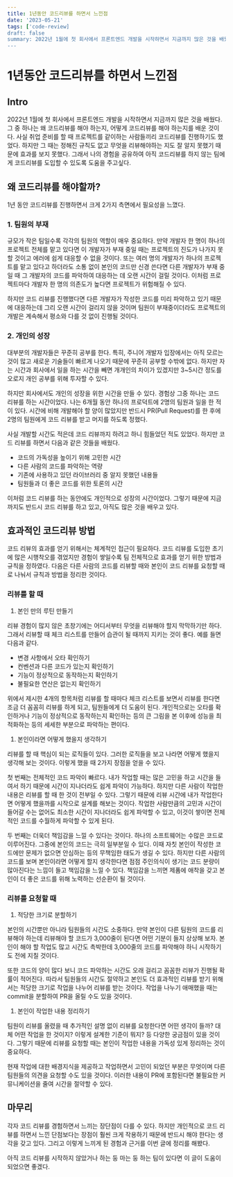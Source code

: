 ```yaml
---
title: 1년동안 코드리뷰를 하면서 느낀점
date: '2023-05-21'
tags: ['code-review]
draft: false
summary: 2022년 1월에 첫 회사에서 프론트엔드 개발을 시작하면서 지금까지 많은 것을 배웠다. 그 중 하나는 왜 코드리뷰를 해야 하는지, 어떻게 코드리뷰를 해야 하는지를 배운 것이다. 사실 취업 준비를 할 때 프로젝트를 같이하는 사람들끼리 코드리뷰를 진행하기도 했었다. 하지만 그 때는 정해진 규칙도 없고 무엇을 리뷰해야하는 지도 잘 알지 못했기 때문에 효과를 보지 못했다. 그래서 나의 경험을 공유하여 아직 코드리뷰를 하지 않는 팀에게 코드리뷰를 도입할 수 있도록 도움을 주고싶다.
---
```


# 1년동안 코드리뷰를 하면서 느낀점

## Intro

2022년 1월에 첫 회사에서 프론트엔드 개발을 시작하면서 지금까지 많은 것을 배웠다. 그 중 하나는 왜 코드리뷰를 해야 하는지, 어떻게 코드리뷰를 해야 하는지를 배운 것이다. 사실 취업 준비를 할 때 프로젝트를 같이하는 사람들끼리 코드리뷰를 진행하기도 했었다. 하지만 그 때는 정해진 규칙도 없고 무엇을 리뷰해야하는 지도 잘 알지 못했기 때문에 효과를 보지 못했다. 그래서 나의 경험을 공유하여 아직 코드리뷰를 하지 않는 팀에게 코드리뷰를 도입할 수 있도록 도움을 주고싶다.

## 왜 코드리뷰를 해야할까?

1년 동안 코드리뷰를 진행하면서 크게 2가지 측면에서 필요성을 느꼈다.

### 1. 팀원의 부재

규모가 작은 팀일수록 각각의 팀원의 역할이 매우 중요하다. 만약 개발자 한 명이 하나의 프로젝트 전체를 맡고 있다면 이 개발자가 부재 중일 때는 프로젝트의 진도가 나가지 못할 것이고 에러에 쉽게 대응할 수 없을 것이다. 또는 여러 명의 개발자가 하나의 프로젝트를 맡고 있다고 하더라도 소통 없이 본인의 코드만 신경 쓴다면 다른 개발자가 부재 중일 때 그 개발자의 코드를 파악하여 대응하는 데 오랜 시간이 걸릴 것이다. 이처럼 프로젝트마다 개발자 한 명의 의존도가 높다면 프로젝트가 위험해질 수 있다.

하지만 코드 리뷰를 진행했다면 다른 개발자가 작성한 코드를 미리 파악하고 있기 때문에 대응하는데 그리 오랜 시간이 걸리지 않을 것이며 팀원이 부재중이더라도 프로젝트의 개발은 계속해서 평소와 다를 것 없이 진행될 것이다.

### 2. 개인의 성장

대부분의 개발자들은 꾸준히 공부를 한다. 특히, 주니어 개발자 입장에서는 아직 모르는 것이 많고 새로운 기술들이 빠르게 나오기 때문에 꾸준히 공부할 수밖에 없다. 하지만 자는 시간과 회사에서 일을 하는 시간을 빼면 개개인의 차이가 있겠지만 3~5시간 정도를 오로지 개인 공부를 위해 투자할 수 있다.

하지만 회사에서도 개인의 성장을 위한 시간을 만들 수 있다. 경험상 그중 하나는 코드 리뷰를 하는 시간이었다. 나는 6개월 동안 하나의 프로덕트에 2명의 팀원과 일을 한 적이 있다. 시간에 비해 개발해야 할 양이 많았지만 반드시 PR(Pull Request)를 한 후에 2명의 팀원에게 코드 리뷰를 받고 머지를 하도록 정했다.

사실 개발할 시간도 적은데 코드 리뷰까지 하려고 하니 힘들었던 적도 있었다. 하지만 코드 리뷰를 하면서 다음과 같은 것들을 배웠다.

- 코드의 가독성을 높이기 위해 고민한 시간
- 다른 사람의 코드를 파악하는 역량
- 기존에 사용하고 있던 라이브러리 중 알지 못했던 내용들
- 팀원들과 더 좋은 코드를 위한 토론의 시간

이처럼 코드 리뷰를 하는 동안에도 개인적으로 성장의 시간이었다. 그렇기 때문에 지금까지도 반드시 코드 리뷰를 하고 있고, 아직도 많은 것을 배우고 있다.

## 효과적인 코드리뷰 방법

코드 리뷰의 효과를 얻기 위해서는 체계적인 접근이 필요하다. 코드 리뷰를 도입한 초기에 많은 시행착오를 겪었지만 경험이 쌓일수록 팀 전체적으로 효과를 얻기 위한 방법과 규칙을 정하였다. 다음은 다른 사람의 코드를 리뷰할 때와 본인이 코드 리뷰를 요청할 때로 나눠서 규칙과 방법을 정리한 것이다.

### 리뷰를 할 때

1. 본인 만의 루틴 만들기

리뷰 경험이 많지 않은 초창기에는 어디서부터 무엇을 리뷰해야 할지 막막하기만 하다. 그래서 리뷰할 때 체크 리스트를 만들어 습관이 될 때까지 지키는 것이 좋다. 예를 들면 다음과 같다.

- 변경 사항에서 오타 확인하기
- 컨벤션과 다른 코드가 있는지 확인하기
- 기능이 정상적으로 동작하는지 확인하기
- 불필요한 연산은 없는지 확인하기

위에서 제시한 4개의 항목처럼 리뷰를 할 때마다 체크 리스트를 보면서 리뷰를 한다면 조금 더 꼼꼼히 리뷰를 하게 되고, 팀원들에게 더 도움이 된다. 개인적으로는 오타를 확인하거나 기능이 정상적으로 동작하는지 확인하는 등의 큰 그림을 본 이후에 성능을 최적화하는 등의 세세한 부분으로 파악하는 편이다.

1. 본인이라면 어떻게 했을지 생각하기

리뷰를 할 때 핵심이 되는 로직들이 있다. 그러한 로직들을 보고 나라면 어떻게 했을지 생각해 보는 것이다. 이렇게 했을 때 2가지 장점을 얻을 수 있다.

첫 번째는 전체적인 코드 파악이 빠르다. 내가 작업할 때는 많은 고민을 하고 시간을 들여서 하기 때문에 시간이 지나더라도 쉽게 파악이 가능하다. 하지만 다른 사람이 작업한 내용은 리뷰를 할 때 한 것이 전부일 수 있다. 그렇기 때문에 리뷰 시간에 내가 작업한다면 어떻게 했을까를 시작으로 설계를 해보는 것이다. 작업한 사람만큼의 고민과 시간이 들어갈 수는 없어도 최소한 시간이 지나더라도 쉽게 파악할 수 있고, 이것이 쌓이면 전체적인 코드를 수월하게 파악할 수 있게 된다.

두 번째는 더욱더 책임감을 느낄 수 있다는 것이다. 하나의 소프트웨어는 수많은 코드로 이루어진다. 그중에 본인의 코드는 극히 일부분일 수 있다. 이때 자칫 본인이 작성한 코드에만 문제가 없으면 안심하는 등의 무책임한 태도가 생길 수 있다. 하지만 다른 사람의 코드를 보며 본인이라면 어떻게 할지 생각한다면 점점 주인의식이 생기는 코드 분량이 많아진다는 느낌이 들고 책임감을 느낄 수 있다. 책임감을 느끼면 제품에 애착을 갖고 본인이 더 좋은 코드를 위해 노력하는 선순환이 될 것이다.

### 리뷰를 요청할 때

1. 적당한 크기로 분할하기

본인의 시간뿐만 아니라 팀원들의 시간도 소중하다. 만약 본인이 다른 팀원의 코드를 리뷰해야 하는데 리뷰해야 할 코드가 3,000줄이 된다면 어떤 기분이 들지 상상해 보자. 본인이 해야 할 작업도 많고 시간도 촉박한데 3,000줄의 코드를 파악해야 하니 시작하기도 전에 지칠 것이다.

또한 코드의 양이 많다 보니 코드 파악하는 시간도 오래 걸리고 꼼꼼한 리뷰가 진행될 확률이 적어진다. 따라서 팀원들의 시간도 절약하고 본인도 더 효과적인 리뷰를 받기 위해서는 적당한 크기로 작업을 나누어 리뷰를 받는 것이다. 작업을 나누기 애매했을 때는 commit을 분할하여 PR을 올릴 수도 있을 것이다.

1. 본인이 작업한 내용 정리하기

팀원이 리뷰를 올렸을 때 추가적인 설명 없이 리뷰를 요청한다면 어떤 생각이 들까? 대체 어떤 작업을 한 것이지? 이렇게 설계한 기준이 뭐지? 등 다양한 궁금점이 있을 것이다. 그렇기 때문에 리뷰를 요청할 때는 본인이 작업한 내용을 가독성 있게 정리하는 것이 중요하다.

현재 작업에 대한 배경지식을 제공하고 작업하면서 고민이 되었던 부분은 무엇이며 다른 팀원들의 의견을 요청할 수도 있을 것이다. 이러한 내용이 PR에 포함된다면 불필요한 커뮤니케이션을 줄여 시간을 절약할 수 있다.

## 마무리

각자 코드 리뷰를 경험하면서 느끼는 장단점이 다를 수 있다. 하지만 개인적으로 코드 리뷰를 하면서 느낀 단점보다는 장점이 훨씬 크게 작용하기 때문에 반드시 해야 한다는 생각을 갖고 있다. 그리고 이렇게 느끼게 된 경험과 근거를 이번 글에 정리를 해봤다.

아직 코드 리뷰를 시작하지 않았거나 하는 둥 마는 둥 하는 팀이 있다면 이 글이 도움이 되었으면 좋겠다.

